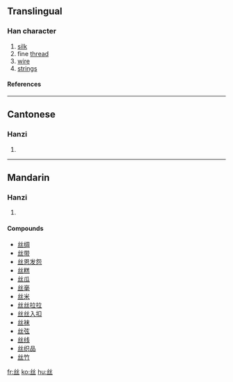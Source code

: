 {{see|絲}}<!-- may be replaced by zh-forms -->

==Translingual==
===Han character===
{{Han char|rad=一|as=04|sn=5|four=|canj=女女一 (VVM)}}
# [[silk]]
# fine [[thread]]
# [[wire]]
# [[string]]s
====References====
{{Han ref|kx=0078.021|hdz=10017.080|uh=4E1D|ud=19997}}
----
==Cantonese==
===Hanzi===
{{yue-hanzi|jyut=|y=si1}}
# {{defn|Cantonese}}
----
==Mandarin==
===Hanzi===
{{cmn-hanzi|tra=絲|pin=[[sī]] (si1)|wg=ssu<sup>1</sup>}}
# {{defn|Mandarin}}

====Compounds====
*[[丝绸]]
*[[丝带]]
*[[丝恩发怨]]
*[[丝糕]]
*[[丝瓜]]
*[[丝毫]]
*[[丝米]]
*[[丝丝拉拉]]
*[[丝丝入扣]]
*[[丝袜]]
*[[丝弦]]
*[[丝线]]
*[[丝织品]]
*[[丝竹]]




[[fr:丝]]
[[ko:丝]]
[[hu:丝]]